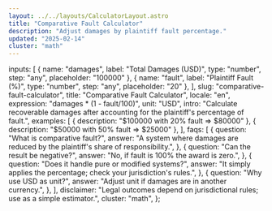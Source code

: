 ```yaml
---
layout: ../../layouts/CalculatorLayout.astro
title: "Comparative Fault Calculator"
description: "Adjust damages by plaintiff fault percentage."
updated: "2025-02-14"
cluster: "math"
---
```



  inputs: [
    { name: "damages", label: "Total Damages (USD)", type: "number", step: "any", placeholder: "100000" },
    { name: "fault", label: "Plaintiff Fault (%)", type: "number", step: "any", placeholder: "20" },
  ],
  slug: "comparative-fault-calculator",
  title: "Comparative Fault Calculator",
  locale: "en",
  expression: "damages * (1 - fault/100)",
  unit: "USD",
  intro: "Calculate recoverable damages after accounting for the plaintiff's percentage of fault.",
  examples: [
    { description: "$100000 with 20% fault ⇒ $80000" },
    { description: "$50000 with 50% fault ⇒ $25000" },
  ],
  faqs: [
    {
      question: "What is comparative fault?",
      answer: "A system where damages are reduced by the plaintiff's share of responsibility.",
    },
    {
      question: "Can the result be negative?",
      answer: "No, if fault is 100% the award is zero.",
    },
    {
      question: "Does it handle pure or modified systems?",
      answer: "It simply applies the percentage; check your jurisdiction's rules.",
    },
    {
      question: "Why use USD as unit?",
      answer: "Adjust unit if damages are in another currency.",
    },
  ],
  disclaimer: "Legal outcomes depend on jurisdictional rules; use as a simple estimator.",
  cluster: "math",
};

<Calculator schema={schema} />


